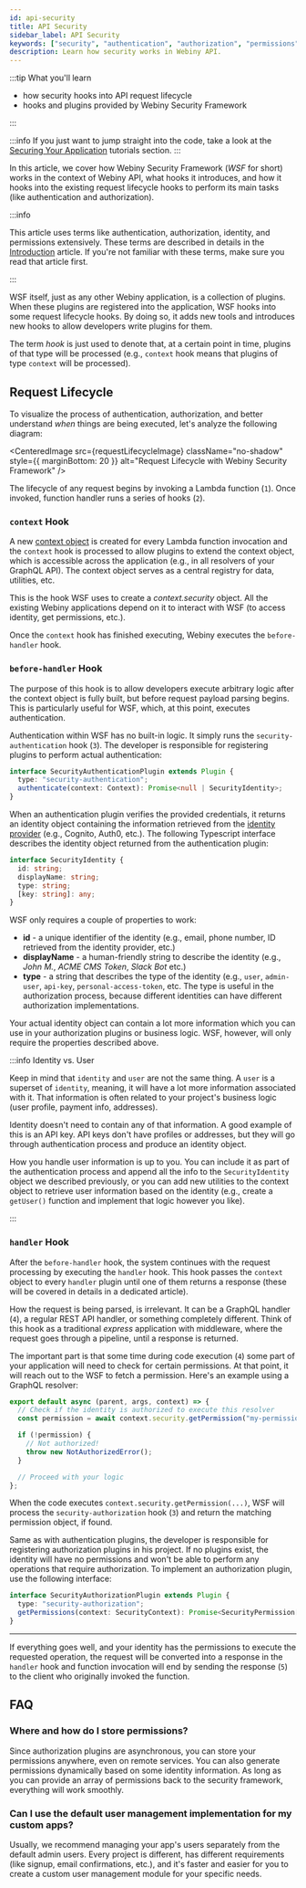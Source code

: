 ```yaml
---
id: api-security
title: API Security
sidebar_label: API Security
keywords: ["security", "authentication", "authorization", "permissions", "api"]
description: Learn how security works in Webiny API.
---
```



:::tip What you'll learn

- how security hooks into API request lifecycle
- hooks and plugins provided by Webiny Security Framework

:::

:::info
If you just want to jump straight into the code, take a look at the [Securing Your Application](/docs/tutorials/extend-admin-area/security/introduction) tutorials section.
:::

In this article, we cover how Webiny Security Framework (_WSF_ for short) works in the context of Webiny API, what hooks it introduces, and how it hooks into the existing request lifecycle hooks to perform its main tasks (like authentication and authorization).

:::info

This article uses terms like authentication, authorization, identity, and permissions extensively. These terms are described in details in the [Introduction](/docs/key-topics/security-framework/introduction) article. If you're not familiar with these terms, make sure you read that article first.

:::


WSF itself, just as any other Webiny application, is a collection of plugins. When these plugins are registered into the application, WSF hooks into some request lifecycle hooks. By doing so, it adds new tools and introduces new hooks to allow developers write plugins for them.

The term _hook_ is just used to denote that, at a certain point in time, plugins of that type will be processed (e.g., `context` hook means that plugins of type `context` will be processed).

## Request Lifecycle

To visualize the process of authentication, authorization, and better understand _when_ things are being executed, let's analyze the following diagram:

<CenteredImage
  src={requestLifecycleImage}
  className="no-shadow"
  style={{ marginBottom: 20 }}
  alt="Request Lifecycle with Webiny Security Framework"
/>

The lifecycle of any request begins by invoking a Lambda function (`1`). Once invoked, function handler runs a series of hooks (`2`).

### `context` Hook

A new [context object](https://github.com/webiny/webiny-js/blob/next/packages/handler/src/createHandler.ts#L13-L19) is created for every Lambda function invocation and the `context` hook is processed to allow plugins to extend the context object, which is accessible across the application (e.g., in all resolvers of your GraphQL API). The context object serves as a central registry for data, utilities, etc.

This is the hook WSF uses to create a _context.security_ object. All the existing Webiny applications depend on it to interact with WSF (to access identity, get permissions, etc.).

Once the `context` hook has finished executing, Webiny executes the `before-handler` hook.

### `before-handler` Hook

The purpose of this hook is to allow developers execute arbitrary logic after the context object is fully built, but before request payload parsing begins. This is particularly useful for WSF, which, at this point, executes authentication.

Authentication within WSF has no built-in logic. It simply runs the `security-authentication` hook (`3`). The developer is responsible for registering plugins to perform actual authentication:

```ts title="Authentication plugin interface"
interface SecurityAuthenticationPlugin extends Plugin {
  type: "security-authentication";
  authenticate(context: Context): Promise<null | SecurityIdentity>;
}
```

When an authentication plugin verifies the provided credentials, it returns an identity object containing the information retrieved from the [identity provider](https://en.wikipedia.org/wiki/Identity_provider) (e.g., Cognito, Auth0, etc.). The following Typescript interface describes the identity object returned from the authentication plugin:

```ts title="Identity object interface"
interface SecurityIdentity {
  id: string;
  displayName: string;
  type: string;
  [key: string]: any;
}
```

WSF only requires a couple of properties to work:

- **id** - a unique identifier of the identity (e.g., email, phone number, ID retrieved from the identity provider, etc.)
- **displayName** - a human-friendly string to describe the identity (e.g., _John M._, _ACME CMS Token_, _Slack Bot_ etc.)
- **type** - a string that describes the type of the identity (e.g., `user`, `admin-user`, `api-key`, `personal-access-token`, etc. The type is useful in the authorization process, because different identities can have different authorization implementations.

Your actual identity object can contain a lot more information which you can use in your authorization plugins or business logic. WSF, however, will only require the properties described above.

:::info Identity vs. User

Keep in mind that `identity` and `user` are not the same thing. A `user` is a superset of `identity`, meaning, it will have a lot more information associated with it. That information is often related to your project's business logic (user profile, payment info, addresses).

Identity doesn't need to contain any of that information. A good example of this is an API key. API keys don't have profiles or addresses, but they will go through authentication process and produce an identity object.

How you handle user information is up to you. You can include it as part of the authentication process and append all the info to the `SecurityIdentity` object we described previously, or you can add new utilities to the context object to retrieve user information based on the identity (e.g., create a `getUser()` function and implement that logic however you like).

:::

### `handler` Hook

After the `before-handler` hook, the system continues with the request processing by executing the `handler` hook. This hook passes the `context` object to every `handler` plugin until one of them returns a response (these will be covered in details in a dedicated article).

How the request is being parsed, is irrelevant. It can be a GraphQL handler (`4`), a regular REST API handler, or something completely different. Think of this hook as a traditional _express_ application with middleware, where the request goes through a pipeline, until a response is returned.

The important part is that some time during code execution (`4`) some part of your application will need to check for certain permissions. At that point, it will reach out to the WSF to fetch a permission. Here's an example using a GraphQL resolver:

```ts title="The simplest authorization check using WSF"
export default async (parent, args, context) => {
  // Check if the identity is authorized to execute this resolver
  const permission = await context.security.getPermission("my-permission");

  if (!permission) {
    // Not authorized!
    throw new NotAuthorizedError();
  }

  // Proceed with your logic
};
```

When the code executes `context.security.getPermission(...)`, WSF will process the `security-authorization` hook (`3`) and return the matching permission object, if found.

Same as with authentication plugins, the developer is responsible for registering authorization plugins in his project. If no plugins exist, the identity will have no permissions and won't be able to perform any operations that require authorization. To implement an authorization plugin, use the following interface:

```ts title="Authorization plugin interface"
interface SecurityAuthorizationPlugin extends Plugin {
  type: "security-authorization";
  getPermissions(context: SecurityContext): Promise<SecurityPermission[]>;
}
```

---

If everything goes well, and your identity has the permissions to execute the requested operation, the request will be converted into a response in the `handler` hook and function invocation will end by sending the response (`5`) to the client who originally invoked the function.

## FAQ

### Where and how do I store permissions?

Since authorization plugins are asynchronous, you can store your permissions anywhere, even on remote services. You can also generate permissions dynamically based on some identity information. As long as you can provide an array of permissions back to the security framework, everything will work smoothly.

### Can I use the default user management implementation for my custom apps?

Usually, we recommend managing your app's users separately from the default admin users. Every project is different, has different requirements (like signup, email confirmations, etc.), and it's faster and easier for you to create a custom user management module for your specific needs.

